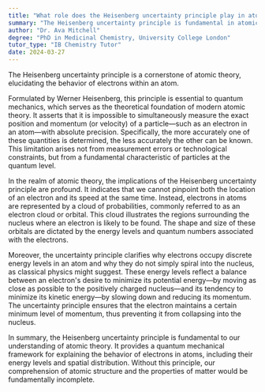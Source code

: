```yaml
---
title: "What role does the Heisenberg uncertainty principle play in atomic theory?"
summary: "The Heisenberg uncertainty principle is fundamental in atomic theory as it explains the behaviour of electrons in an atom."
author: "Dr. Ava Mitchell"
degree: "PhD in Medicinal Chemistry, University College London"
tutor_type: "IB Chemistry Tutor"
date: 2024-03-27
---
```


The Heisenberg uncertainty principle is a cornerstone of atomic theory, elucidating the behavior of electrons within an atom.

Formulated by Werner Heisenberg, this principle is essential to quantum mechanics, which serves as the theoretical foundation of modern atomic theory. It asserts that it is impossible to simultaneously measure the exact position and momentum (or velocity) of a particle—such as an electron in an atom—with absolute precision. Specifically, the more accurately one of these quantities is determined, the less accurately the other can be known. This limitation arises not from measurement errors or technological constraints, but from a fundamental characteristic of particles at the quantum level.

In the realm of atomic theory, the implications of the Heisenberg uncertainty principle are profound. It indicates that we cannot pinpoint both the location of an electron and its speed at the same time. Instead, electrons in atoms are represented by a cloud of probabilities, commonly referred to as an electron cloud or orbital. This cloud illustrates the regions surrounding the nucleus where an electron is likely to be found. The shape and size of these orbitals are dictated by the energy levels and quantum numbers associated with the electrons.

Moreover, the uncertainty principle clarifies why electrons occupy discrete energy levels in an atom and why they do not simply spiral into the nucleus, as classical physics might suggest. These energy levels reflect a balance between an electron's desire to minimize its potential energy—by moving as close as possible to the positively charged nucleus—and its tendency to minimize its kinetic energy—by slowing down and reducing its momentum. The uncertainty principle ensures that the electron maintains a certain minimum level of momentum, thus preventing it from collapsing into the nucleus.

In summary, the Heisenberg uncertainty principle is fundamental to our understanding of atomic theory. It provides a quantum mechanical framework for explaining the behavior of electrons in atoms, including their energy levels and spatial distribution. Without this principle, our comprehension of atomic structure and the properties of matter would be fundamentally incomplete.
    